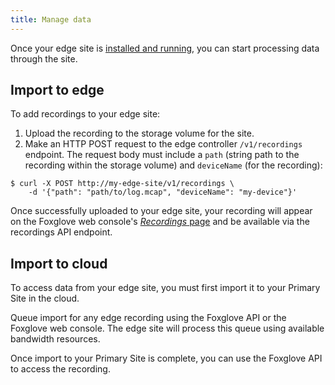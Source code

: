 ```yaml
---
title: Manage data
---
```


Once your edge site is [installed and running](installation), you can start processing data through the site.

## Import to edge

To add recordings to your edge site:

1. Upload the recording to the storage volume for the site.
2. Make an HTTP POST request to the edge controller `/v1/recordings` endpoint. The request body must include a `path` (string path to the recording within the storage volume) and `deviceName` (for the recording):

```shell
$ curl -X POST http://my-edge-site/v1/recordings \
    -d '{"path": "path/to/log.mcap", "deviceName": "my-device"}'
```

Once successfully uploaded to your edge site, your recording will appear on the Foxglove web console's [_Recordings_ page](https://console.foxglove.dev/recordings) and be available via the recordings API endpoint.

## Import to cloud

To access data from your edge site, you must first import it to your Primary Site in the cloud.

Queue import for any edge recording using the Foxglove API or the Foxglove web console. The edge site will process this queue using available bandwidth resources.

Once import to your Primary Site is complete, you can use the Foxglove API to access the recording.
